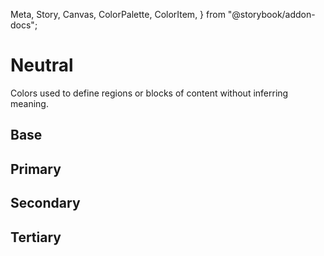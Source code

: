  Meta,
  Story,
  Canvas,
  ColorPalette,
  ColorItem,
} from "@storybook/addon-docs";

<Meta title="Theme/Palettes/Neutral" />

# Neutral

Colors used to define regions or blocks of content without inferring meaning.

## Base

<ColorContainer className="paletteContainer">
  <ColorPalette className="docs">
    <ColorItem
      title="Backdrop"
      subtitle="--salt-palette-neutral-backdrop"
      colors={{
        "--salt-palette-neutral-backdrop":
          "var(--salt-palette-neutral-backdrop)",
      }}
    />
  </ColorPalette>
</ColorContainer>

## Primary

<ColorContainer className="paletteContainer">
  <ColorPalette className="docs">
    <ColorItem
      title="Background"
      subtitle="--salt-palette-neutral-primary-background"
      colors={{
        "--salt-palette-neutral-primary-background":
          "var(--salt-palette-neutral-primary-background)",
        "--salt-palette-neutral-primary-background-disabled":
          "var(--salt-palette-neutral-primary-background-disabled)",
        "--salt-palette-neutral-primary-background-readonly":
          "var(--salt-palette-neutral-primary-background-readonly)",
      }}
    />
    <ColorItem
      title="Border"
      subtitle="--salt-palette-neutral-primary-background"
      colors={{
        "--salt-palette-neutral-primary-border":
          "var(--salt-palette-neutral-primary-border)",
        "--salt-palette-neutral-primary-border-disabled":
          "var(--salt-palette-neutral-primary-border-disabled)",
      }}
    />
    <ColorItem
      title="Foreground"
      subtitle="--salt-palette-neutral-primary-foreground"
      colors={{
        "--salt-palette-neutral-primary-foreground":
          "var(--salt-palette-neutral-primary-foreground)",
        "--salt-palette-neutral-primary-foreground-disabled":
          "var(--salt-palette-neutral-primary-foreground-disabled)",
      }}
    />
    <ColorItem
      title="Separator"
      subtitle="--salt-palette-neutral-primary-separator"
      colors={{
        "--salt-palette-neutral-primary-separator":
          "var(--salt-palette-neutral-primary-separator)",
      }}
    />
  </ColorPalette>
</ColorContainer>

## Secondary

<ColorContainer className="paletteContainer">
  <ColorPalette className="docs">
    <ColorItem
      title="Background"
      subtitle="--salt-palette-neutral-secondary-background"
      colors={{
        "--salt-palette-neutral-secondary-background":
          "var(--salt-palette-neutral-secondary-background)",
        "--salt-palette-neutral-secondary-background-disabled":
          "var(--salt-palette-neutral-secondary-background-disabled)",
        "--salt-palette-neutral-secondary-background-readonly":
          "var(--salt-palette-neutral-secondary-background-readonly)",
      }}
    />
    <ColorItem
      title="Border"
      subtitle="--salt-palette-neutral-secondary-background"
      colors={{
        "--salt-palette-neutral-secondary-border":
          "var(--salt-palette-neutral-secondary-border)",
        "--salt-palette-neutral-secondary-border-disabled":
          "var(--salt-palette-neutral-secondary-border-disabled)",
      }}
    />
    <ColorItem
      title="Foreground"
      subtitle="--salt-palette-neutral-secondary-foreground"
      colors={{
        "--salt-palette-neutral-secondary-foreground":
          "var(--salt-palette-neutral-secondary-foreground)",
        "--salt-palette-neutral-secondary-foreground-disabled":
          "var(--salt-palette-neutral-secondary-foreground-disabled)",
      }}
    />
    <ColorItem
      title="Separator"
      subtitle="--salt-palette-neutral-secondary-separator"
      colors={{
        "--salt-palette-neutral-secondary-separator":
          "var(--salt-palette-neutral-secondary-separator)",
      }}
    />
  </ColorPalette>
</ColorContainer>

## Tertiary

<ColorContainer className="paletteContainer">
  <ColorPalette className="docs">
    <ColorItem
      title="Background"
      subtitle="--salt-palette-neutral-tertiary-background"
      colors={{
        "--salt-palette-neutral-tertiary-background":
          "var(--salt-palette-neutral-tertiary-background)",
        "--salt-palette-neutral-tertiary-background-disabled":
          "var(--salt-palette-neutral-tertiary-background-disabled)",
        "**Deprecated:** --salt-palette-neutral-tertiary-background-readonly":
          "var(--salt-palette-neutral-tertiary-background-readonly)",
      }}
    />
    <ColorItem
      title="Border"
      subtitle="--salt-palette-neutral-tertiary-background"
      colors={{
        "--salt-palette-neutral-tertiary-border":
          "var(--salt-palette-neutral-tertiary-border)",
        "--salt-palette-neutral-tertiary-border-disabled":
          "var(--salt-palette-neutral-tertiary-border-disabled)",
      }}
    />
    <ColorItem
      title="Separator"
      subtitle="--salt-palette-neutral-tertiary-separator"
      colors={{
        "--salt-palette-neutral-tertiary-separator":
          "var(--salt-palette-neutral-tertiary-separator)",
      }}
    />
  </ColorPalette>
</ColorContainer>
